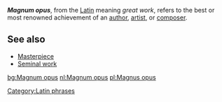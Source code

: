 '''''Magnum opus''''', from the [[Latin]] meaning ''great work'', refers to the best or most renowned achievement of an [[author]], [[artist]], or [[composer]].

==See also==

*[[Masterpiece]]
*[[Seminal work]]

{{vocab-stub}}
[[Category:Latin phrases]]

[[bg:Magnum opus]]
[[nl:Magnum opus]]
[[pl:Magnus opus]]